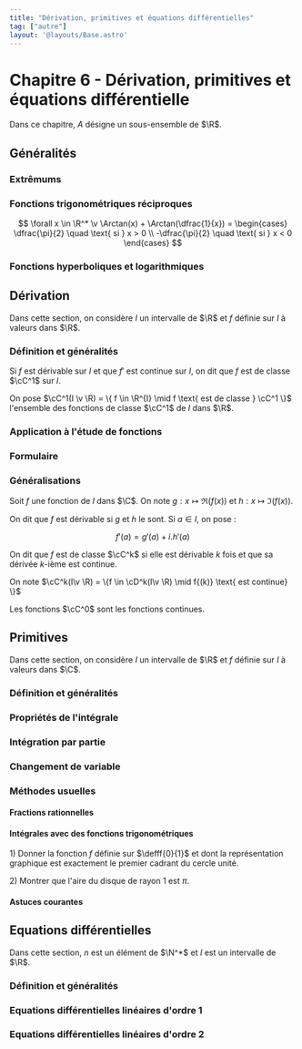 ```yaml
---
title: "Dérivation, primitives et équations différentielles"
tag: ["autre"]
layout: '@layouts/Base.astro'
---
```









# Chapitre 6 - Dérivation, primitives et équations différentielle

<Tableofcontents/>

Dans ce chapitre, $A$ désigne un sous-ensemble de $\R$.

## Généralités

### Extrêmums
<Extremums />

### Fonctions trigonométriques réciproques
<FonctionsTrigoReciproques />

<Item type='proposition' titre='formule avec Arctan'>

$$
\forall x \in \R^* \v \Arctan(x) + \Arctan(\dfrac{1}{x}) = 
\begin{cases}
    \dfrac{\pi}{2} \quad \text{ si } x > 0
    \\
    -\dfrac{\pi}{2} \quad \text{ si } x < 0
\end{cases}
$$
</Item>


### Fonctions hyperboliques et logarithmiques

## Dérivation

Dans cette section, on considère $I$ un intervalle de $\R$ et $f$ définie sur $I$ à valeurs dans $\R$.

### Définition et généralités
<Derivation />

<Item type='definition' titre="classe d'une fonction">

Si $f$ est dérivable sur $I$ et que $f'$ est continue sur $I$, on dit que $f$ est de classe $\cC^1$ sur $I$. 

On pose $\cC^1(I \v \R) = \{ f \in \R^{I} \mid f \text{ est de classe } \cC^1 \}$ l'ensemble des fonctions de classe $\cC^1$ de $I$ dans $\R$.

</Item>



### Application à l'étude de fonctions
<EtudeFonctions />

### Formulaire 
<Formulaire />

### Généralisations

<Item type='definition' titre="dérivée d'une fonction complexe">

Soit $f$ une fonction de $I$ dans $\C$. On note $g : x \mapsto \Re(f(x))$ et $h : x \mapsto \Im(f(x))$. 

On dit que $f$ est dérivable si $g$ et $h$ le sont. Si $a \in I$, on pose :

$$
f'(a) = g'(a) + i.h'(a)
$$
</Item>

<DeriveesSuccessives />

<Item type='definition' titre='classes k-ièmes'>

On dit que $f$ est de classe $\cC^k$ si elle est dérivable $k$ fois et que sa dérivée $k$-ième est continue.

On note $\cC^k(I\v \R) = \{f \in \cD^k(I\v \R) \mid f{(k)} \text{ est continue} \}$
</Item>

<Remarque titre=''>

Les fonctions $\cC^0$ sont les fonctions continues.
</Remarque>




## Primitives

Dans cette section, on considère $I$ un intervalle de $\R$ et $f$ définie sur $I$ à valeurs dans $\C$.

### Définition et généralités
<Primitive />


### Propriétés de l'intégrale
<ProprietesIntegrale />

### Intégration par partie
<IPP />

### Changement de variable
<ChangementVariable />

### Méthodes usuelles

#### Fractions rationnelles
<FractionRationnelle />

#### Intégrales avec des fonctions trigonométriques
<IntegraleTrigo />

<Exercice titre='en lien avec la géométrie'>


1\) Donner la fonction $f$ définie sur $\defff{0}{1}$ et dont la représentation graphique est exactement le premier cadrant du cercle unité.

2\) Montrer que l'aire du disque de rayon $1$ est $\pi$.
</Exercice>


#### Astuces courantes
<Astuces />

## Equations différentielles

Dans cette section, $n$ est un élément de $\N^*$ et $I$ est un intervalle de $\R$.

### Définition et généralités
<EquaDiffs />

### Equations différentielles linéaires d'ordre 1
<Ordre1 />

### Equations différentielles linéaires d'ordre 2
<Ordre2 />
